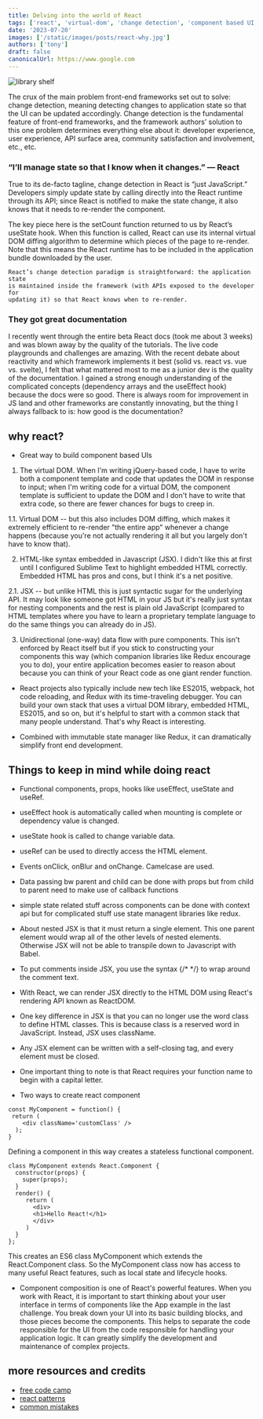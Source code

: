 ```yaml
---
title: Delving into the world of React
tags: ['react', 'virtual-dom', 'change detection', 'component based UI']
date: '2023-07-20'
images: ['/static/images/posts/react-why.jpg']
authors: ['tony']
draft: false
canonicalUrl: https://www.google.com
---
```


<Image
  className="w-full rounded-xl"
  alt="library shelf"
  src="/static/images/posts/react-proof.jpg"
  layout="responsive"
  width={450}
  height={250}
/>

<TOCInline toc={props.toc} asDisclosure toHeading={3} />

The crux of the main problem front-end frameworks set out to solve: change detection, meaning detecting changes to application state so that the UI can be updated accordingly. Change detection is the fundamental feature of front-end frameworks, and the framework authors’ solution to this one problem determines everything else about it: developer experience, user experience, API surface area, community satisfaction and involvement, etc., etc.

### “I’ll manage state so that I know when it changes.” — React

True to its de-facto tagline, change detection in React is “just JavaScript.” Developers simply update state by calling directly into the React runtime through its API; since React is notified to make the state change, it also knows that it needs to re-render the component.

The key piece here is the setCount function returned to us by React’s useState hook. When this function is called, React can use its internal virtual DOM diffing algorithm to determine which pieces of the page to re-render. Note that this means the React runtime has to be included in the application bundle downloaded by the user.

```
React’s change detection paradigm is straightforward: the application state
is maintained inside the framework (with APIs exposed to the developer for
updating it) so that React knows when to re-render.
```

### They got great documentation

I recently went through the entire beta React docs (took me about 3 weeks) and was blown away by the quality of the tutorials. The live code playgrounds and challenges are amazing. With the recent debate about reactivity and which framework implements it best (solid vs. react vs. vue vs. svelte), I felt that what mattered most to me as a junior dev is the quality of the documentation. I gained a strong enough understanding of the complicated concepts (dependency arrays and the useEffect hook) because the docs were so good. There is always room for improvement in JS land and other frameworks are constantly innovating, but the thing I always fallback to is: how good is the documentation?

## why react?

- Great way to build component based UIs

1. The virtual DOM. When I'm writing jQuery-based code, I have to write both a component template and code that updates the DOM in response to input; when I'm writing code for a virtual DOM, the component template is sufficient to update the DOM and I don't have to write that extra code, so there are fewer chances for bugs to creep in.

1.1. Virtual DOM -- but this also includes DOM diffing, which makes it extremely efficient to re-render "the entire app" whenever a change happens (because you're not actually rendering it all but you largely don't have to know that).

2. HTML-like syntax embedded in Javascript (JSX). I didn't like this at first until I configured Sublime Text to highlight embedded HTML correctly. Embedded HTML has pros and cons, but I think it's a net positive.

2.1. JSX -- but unlike HTML this is just syntactic sugar for the underlying API. It may look like someone got HTML in your JS but it's really just syntax for nesting components and the rest is plain old JavaScript (compared to HTML templates where you have to learn a proprietary template language to do the same things you can already do in JS).

3. Unidirectional (one-way) data flow with pure components. This isn't enforced by React itself but if you stick to constructing your components this way (which companion libraries like Redux encourage you to do), your entire application becomes easier to reason about because you can think of your React code as one giant render function.

- React projects also typically include new tech like ES2015, webpack, hot code reloading, and Redux with its time-traveling debugger. You can build your own stack that uses a virtual DOM library, embedded HTML, ES2015, and so on, but it's helpful to start with a common stack that many people understand. That's why React is interesting.

- Combined with immutable state manager like Redux, it can dramatically simplify front end development.

## Things to keep in mind while doing react

- Functional components, props, hooks like useEffect, useState and useRef.

- useEffect hook is automatically called when mounting is complete or dependency value is changed.

- useState hook is called to change variable data.

- useRef can be used to directly access the HTML element.

- Events onClick, onBlur and onChange. Camelcase are used.

- Data passing bw parent and child can be done with props but from child to parent need to make use of callback functions

- simple state related stuff across components can be done with context api but for complicated stuff use state managent libraries like redux.

- About nested JSX is that it must return a single element. This one parent element would wrap all of the other levels of nested elements. Otherwise JSX will not be able to transpile down to Javascript with Babel.

- To put comments inside JSX, you use the syntax {/*  */} to wrap around the comment text.

- With React, we can render JSX directly to the HTML DOM using React's rendering API known as ReactDOM.

- One key difference in JSX is that you can no longer use the word class to define HTML classes. This is because class is a reserved word in JavaScript. Instead, JSX uses className.

- Any JSX element can be written with a self-closing tag, and every element must be closed.

- One important thing to note is that React requires your function name to begin with a capital letter.

- Two ways to create react component

```
const MyComponent = function() {
 return (
    <div className='customClass' />
  );
}
```

Defining a component in this way creates a stateless functional component.

```
class MyComponent extends React.Component {
  constructor(props) {
    super(props);
  }
  render() {
     return (
       <div>
       <h1>Hello React!</h1>
       </div>
     )
  }
};
```

This creates an ES6 class MyComponent which extends the React.Component class. So the MyComponent class now has access to many useful React features, such as local state and lifecycle hooks.

- Component composition is one of React's powerful features. When you work with React, it is important to start thinking about your user interface in terms of components like the App example in the last challenge. You break down your UI into its basic building blocks, and those pieces become the components. This helps to separate the code responsible for the UI from the code responsible for handling your application logic. It can greatly simplify the development and maintenance of complex projects.

## more resources and credits

- [free code camp](https://www.freecodecamp.org/learn/front-end-development-libraries/)
- [react patterns](http://lucasmreis.github.io/blog/simple-react-patterns/)
- [common mistakes](https://www.joshwcomeau.com/react/common-beginner-mistakes/)
